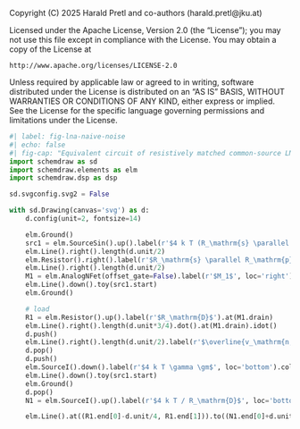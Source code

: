 ::: {.content-hidden}
Copyright (C) 2025 Harald Pretl and co-authors (harald.pretl@jku.at)

Licensed under the Apache License, Version 2.0 (the "License");
you may not use this file except in compliance with the License.
You may obtain a copy of the License at

    http://www.apache.org/licenses/LICENSE-2.0

Unless required by applicable law or agreed to in writing, software
distributed under the License is distributed on an "AS IS" BASIS,
WITHOUT WARRANTIES OR CONDITIONS OF ANY KIND, either express or implied.
See the License for the specific language governing permissions and
limitations under the License.
:::

```python
#| label: fig-lna-naive-noise
#| echo: false
#| fig-cap: "Equivalent circuit of resistively matched common-source LNA."
import schemdraw as sd
import schemdraw.elements as elm
import schemdraw.dsp as dsp

sd.svgconfig.svg2 = False

with sd.Drawing(canvas='svg') as d:
    d.config(unit=2, fontsize=14)

    elm.Ground()
    src1 = elm.SourceSin().up().label(r'$4 k T (R_\mathrm{s} \parallel R_\mathrm{p})$').color('blue')
    elm.Line().right().length(d.unit/2)
    elm.Resistor().right().label(r'$R_\mathrm{s} \parallel R_\mathrm{p}$')
    elm.Line().right().length(d.unit/2)
    M1 = elm.AnalogNFet(offset_gate=False).label(r'$M_1$', loc='right').reverse().anchor('gate').drop('source')
    elm.Line().down().toy(src1.start)
    elm.Ground()

    # load
    R1 = elm.Resistor().up().label(r'$R_\mathrm{D}$').at(M1.drain)
    elm.Line().right().length(d.unit*3/4).dot().at(M1.drain).idot()
    d.push()
    elm.Line().right().length(d.unit/2).label(r'$\overline{v_\mathrm{n,out}^2}$', loc='right').dot(open=True)
    d.pop()
    d.push()
    elm.SourceI().down().label(r'$4 k T \gamma \gm$', loc='bottom').color('blue')
    elm.Line().down().toy(src1.start)
    elm.Ground()
    d.pop()
    N1 = elm.SourceI().up().label(r'$4 k T / R_\mathrm{D}$', loc='bottom').color('blue')

    elm.Line().at((R1.end[0]-d.unit/4, R1.end[1])).to((N1.end[0]+d.unit/4, N1.end[1])).label(r'$V_\mathrm{DD}$').linewidth(3)
```
